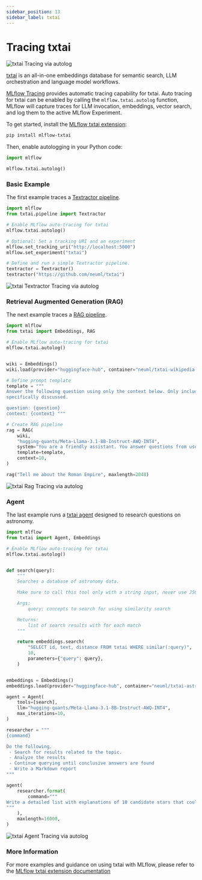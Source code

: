 ```yaml
---
sidebar_position: 13
sidebar_label: txtai
---
```



# Tracing txtai

![txtai Tracing via autolog](/images/llms/tracing/txtai-rag-tracing.png)


[txtai](https://github.com/neuml/txtai?tab=readme-ov-file) is an all-in-one embeddings database for semantic search, LLM orchestration and language model workflows.

[MLflow Tracing](../) provides automatic tracing capability for txtai. Auto tracing for txtai can be enabled by calling the `mlflow.txtai.autolog` function, MLflow will capture traces for LLM invocation, embeddings, vector search, and log them to the active MLflow Experiment.

To get started, install the [MLflow txtai extension](https://github.com/neuml/mlflow-txtai/tree/master):

```bash
pip install mlflow-txtai
```

Then, enable autologging in your Python code:

```python
import mlflow

mlflow.txtai.autolog()
```

### Basic Example

The first example traces a [Textractor pipeline](https://neuml.github.io/txtai/pipeline/data/textractor/).

```python
import mlflow
from txtai.pipeline import Textractor

# Enable MLflow auto-tracing for txtai
mlflow.txtai.autolog()

# Optional: Set a tracking URI and an experiment
mlflow.set_tracking_uri("http://localhost:5000")
mlflow.set_experiment("txtai")

# Define and run a simple Textractor pipeline.
textractor = Textractor()
textractor("https://github.com/neuml/txtai")
```

![txtai Textractor Tracing via autolog](/images/llms/tracing/txtai-textractor-tracing.png)


### Retrieval Augmented Generation (RAG)

The next example traces a [RAG pipeline](https://neuml.github.io/txtai/pipeline/text/rag/).

```python
import mlflow
from txtai import Embeddings, RAG

# Enable MLflow auto-tracing for txtai
mlflow.txtai.autolog()


wiki = Embeddings()
wiki.load(provider="huggingface-hub", container="neuml/txtai-wikipedia-slim")

# Define prompt template
template = """
Answer the following question using only the context below. Only include information
specifically discussed.

question: {question}
context: {context} """

# Create RAG pipeline
rag = RAG(
    wiki,
    "hugging-quants/Meta-Llama-3.1-8B-Instruct-AWQ-INT4",
    system="You are a friendly assistant. You answer questions from users.",
    template=template,
    context=10,
)

rag("Tell me about the Roman Empire", maxlength=2048)
```

![txtai Rag Tracing via autolog](/images/llms/tracing/txtai-rag-tracing.png)


### Agent

The last example runs a [txtai agent](https://neuml.github.io/txtai/agent/) designed to research questions on astronomy.


```python
import mlflow
from txtai import Agent, Embeddings

# Enable MLflow auto-tracing for txtai
mlflow.txtai.autolog()


def search(query):
    """
    Searches a database of astronomy data.

    Make sure to call this tool only with a string input, never use JSON.

    Args:
        query: concepts to search for using similarity search

    Returns:
        list of search results with for each match
    """

    return embeddings.search(
        "SELECT id, text, distance FROM txtai WHERE similar(:query)",
        10,
        parameters={"query": query},
    )


embeddings = Embeddings()
embeddings.load(provider="huggingface-hub", container="neuml/txtai-astronomy")

agent = Agent(
    tools=[search],
    llm="hugging-quants/Meta-Llama-3.1-8B-Instruct-AWQ-INT4",
    max_iterations=10,
)

researcher = """
{command}

Do the following.
 - Search for results related to the topic.
 - Analyze the results
 - Continue querying until conclusive answers are found
 - Write a Markdown report
"""

agent(
    researcher.format(
        command="""
Write a detailed list with explanations of 10 candidate stars that could potentially be habitable to life.
"""
    ),
    maxlength=16000,
)
```

![txtai Agent Tracing via autolog](/images/llms/tracing/txtai-agent-tracing.png)


### More Information

For more examples and guidance on using txtai with MLflow, please refer to the [MLflow txtai extension documentation](https://github.com/neuml/mlflow-txtai/tree/master)
